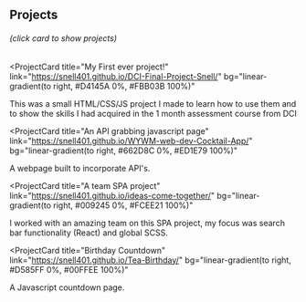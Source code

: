 ## Projects <br /><h6>(click card to show projects)</h6>

<ProjectCard
  title="My First ever project!"
  link="https://snell401.github.io/DCI-Final-Project-Snell/"
  bg="linear-gradient(to right, #D4145A 0%, #FBB03B 100%)"
>
  This was a small HTML/CSS/JS project I made to learn how to use them and to show the skills I had acquired in the 1 month assessment course from DCI
</ProjectCard>


<ProjectCard
  title="An API grabbing javascript page"
  link="https://snell401.github.io/WYWM-web-dev-Cocktail-App/"
  bg="linear-gradient(to right, #662D8C 0%, #ED1E79 100%)"
>
  A webpage built to incorporate API's.
</ProjectCard>

<ProjectCard
  title="A team SPA project"
  link="https://snell401.github.io/ideas-come-together/"
  bg="linear-gradient(to right, #009245 0%, #FCEE21 100%)"
>
  I worked with an amazing team on this SPA project, my focus was search bar functionality (React) and global SCSS.
</ProjectCard>

<ProjectCard
  title="Birthday Countdown"
  link="https://snell401.github.io/Tea-Birthday/"
  bg="linear-gradient(to right, #D585FF 0%, #00FFEE 100%)"
>
  A Javascript countdown page.
</ProjectCard>
